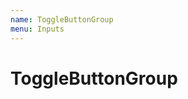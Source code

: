 ```yaml
---
name: ToggleButtonGroup
menu: Inputs
---
```



# ToggleButtonGroup

<Playground>
  <ToggleButtonGroup 
    label="ToggleButtonGroup input" 
    options={[
      {label: "Option 1", value:"1"},
      {label: "Option 2", value:"2"},
      {label: "Option 3", value:"3"}
    ]}
  />
</Playground>

<PropsTable of={ToggleButtonGroup} />

